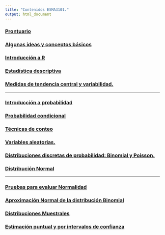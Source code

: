 ```yaml
---
title: "Contenidos ESMA3101."
output: html_document
---
```



### [Prontuario](https://didier-murillo.netlify.com/Prontuario.pdf)

### [Algunas ideas y conceptos básicos](https://didier-murillo.netlify.com/Intro_Esma3101/)

### [Introducción a R](https://didier-murillo.netlify.com/Intro_R/)

### [Estadística descriptiva](https://didier-murillo.netlify.com/Esta_descrip/)

### [Medidas de tendencia central y variabilidad.](https://didier-murillo.netlify.com/Medidas/)


-----------------


### [Introducción a probabilidad](https://didier-murillo.netlify.com/Intro_p/)

### [Probabilidad condicional](https://didier-murillo.netlify.com/P_cond/)

### [Técnicas de conteo](https://didier-murillo.netlify.com/count/)

### [Variables aleatorias.](https://didier-murillo.netlify.com/v_aleatorias/)

### [Distribuciones discretas de probabilidad: Binomial y Poisson.](https://didier-murillo.netlify.com/dis_bin/)

### [Distribución Normal](https://didier-murillo.netlify.com/dNormal/)


----------------- 


### [Pruebas para evaluar Normalidad](https://didier-murillo.netlify.com/pru_norm/)

### [Aproximación Normal de la distribución Binomial](https://didier-murillo.netlify.com/aprox_norm/)

### [Distribuciones Muestrales](https://didier-murillo.netlify.com/d_muestral/)

### [Estimación puntual y por intervalos de confianza](https://didier-murillo.netlify.com/interval/)









